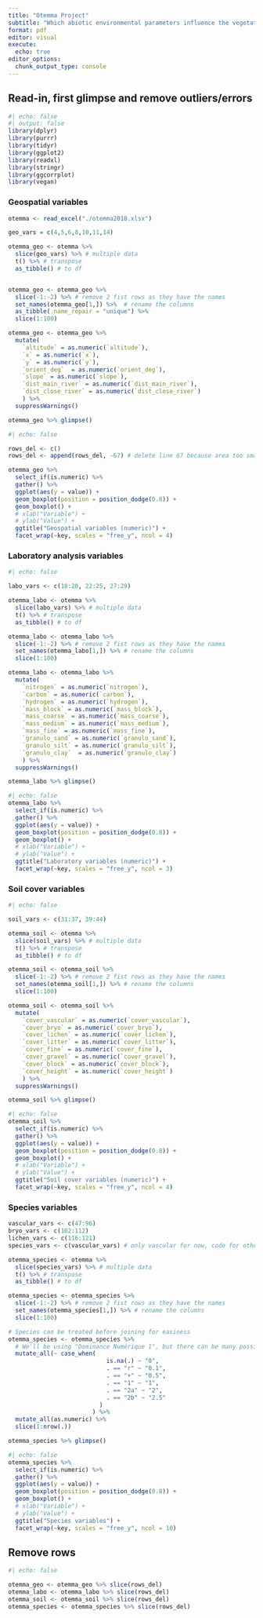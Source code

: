 ```yaml
---
title: "Otemma Project"
subtitle: "Which abiotic environmental parameters influence the vegetation ?"
format: pdf
editor: visual
execute:
  echo: true
editor_options: 
  chunk_output_type: console
---
```


## Read-in, first glimpse and remove outliers/errors

```r
#| echo: false
#| output: false
library(dplyr)
library(purrr)
library(tidyr)
library(ggplot2)
library(readxl)
library(stringr)
library(ggcorrplot)
library(vegan)
```

### Geospatial variables

```r
otemma <- read_excel("./otemma2018.xlsx")

geo_vars = c(4,5,6,8,10,11,14)

otemma_geo <- otemma %>% 
  slice(geo_vars) %>% # multiple data
  t() %>% # transpose
  as_tibble() # to df


otemma_geo <- otemma_geo %>% 
  slice(-1:-2) %>% # remove 2 fist rows as they have the names
  set_names(otemma_geo[1,]) %>%  # rename the columns
  as_tibble(.name_repair = "unique") %>%
  slice(1:100)

otemma_geo <- otemma_geo %>% 
  mutate(
    `altitude` = as.numeric(`altitude`),
    `x` = as.numeric(`x`),
    `y` = as.numeric(`y`),
    `orient_deg`  = as.numeric(`orient_deg`),
    `slope` = as.numeric(`slope`),
    `dist_main_river` = as.numeric(`dist_main_river`),
    `dist_close_river` = as.numeric(`dist_close_river`)
    ) %>% 
  suppressWarnings()
```

```r
otemma_geo %>% glimpse()
```

```r
#| echo: false

rows_del <- c()
rows_del <- append(rows_del, -67) # delete line 67 because area too small

otemma_geo %>% 
  select_if(is.numeric) %>% 
  gather() %>% 
  ggplot(aes(y = value)) +
  geom_boxplot(position = position_dodge(0.8)) +
  geom_boxplot() +
  # xlab("Variable") +
  # ylab("Value") +
  ggtitle("Geospatial variables (numeric)") +
  facet_wrap(~key, scales = "free_y", ncol = 4)
```

### Laboratory analysis variables

```r
#| echo: false

labo_vars <- c(18:20, 22:25, 27:29)

otemma_labo <- otemma %>% 
  slice(labo_vars) %>% # multiple data
  t() %>% # transpose
  as_tibble() # to df

otemma_labo <- otemma_labo %>% 
  slice(-1:-2) %>% # remove 2 fist rows as they have the names
  set_names(otemma_labo[1,]) %>% # rename the columns
  slice(1:100)

otemma_labo <- otemma_labo %>% 
  mutate(
    `nitrogen` = as.numeric(`nitrogen`),
    `carbon` = as.numeric(`carbon`),
    `hydrogen` = as.numeric(`hydrogen`),
    `mass_block` = as.numeric(`mass_block`),
    `mass_coarse` = as.numeric(`mass_coarse`),
    `mass_medium` = as.numeric(`mass_medium`),
    `mass_fine` = as.numeric(`mass_fine`),
    `granulo_sand` = as.numeric(`granulo_sand`),
    `granulo_silt` = as.numeric(`granulo_silt`),
    `granulo_clay`  = as.numeric(`granulo_clay`)
    ) %>%
  suppressWarnings()
```

```r
otemma_labo %>% glimpse()
```

```r
#| echo: false
otemma_labo %>% 
  select_if(is.numeric) %>% 
  gather() %>% 
  ggplot(aes(y = value)) +
  geom_boxplot(position = position_dodge(0.8)) +
  geom_boxplot() +
  # xlab("Variable") +
  # ylab("Value") +
  ggtitle("Laboratory variables (numeric)") +
  facet_wrap(~key, scales = "free_y", ncol = 3)
```

### Soil cover variables

```r
#| echo: false

soil_vars <- c(31:37, 39:44)

otemma_soil <- otemma %>% 
  slice(soil_vars) %>% # multiple data
  t() %>% # transpose
  as_tibble() # to df

otemma_soil <- otemma_soil %>% 
  slice(-1:-2) %>% # remove 2 fist rows as they have the names
  set_names(otemma_soil[1,]) %>% # rename the columns
  slice(1:100)

otemma_soil <- otemma_soil %>% 
  mutate(
    `cover_vascular` = as.numeric(`cover_vascular`),
    `cover_bryo` = as.numeric(`cover_bryo`),
    `cover_lichen` = as.numeric(`cover_lichen`),
    `cover_litter` = as.numeric(`cover_litter`),
    `cover_fine` = as.numeric(`cover_fine`),
    `cover_gravel` = as.numeric(`cover_gravel`),
    `cover_block` = as.numeric(`cover_block`),
    `cover_height` = as.numeric(`cover_height`)
    ) %>%
  suppressWarnings()

```

```r
otemma_soil %>% glimpse()
```

```r
#| echo: false
otemma_soil %>%
  select_if(is.numeric) %>% 
  gather() %>% 
  ggplot(aes(y = value)) +
  geom_boxplot(position = position_dodge(0.8)) +
  geom_boxplot() +
  # xlab("Variable") +
  # ylab("Value") +
  ggtitle("Soil cover variables (numeric)") +
  facet_wrap(~key, scales = "free_y", ncol = 4)
```

### Species variables

```r

vascular_vars <- c(47:96)
bryo_vars <- c(102:112)
lichen_vars <- c(116:121)
species_vars <- c(vascular_vars) # only vascular for now, code for others not clear

otemma_species <- otemma %>% 
  slice(species_vars) %>% # multiple data
  t() %>% # transpose
  as_tibble() # to df

otemma_species <- otemma_species %>% 
  slice(-1:-2) %>% # remove 2 fist rows as they have the names
  set_names(otemma_species[1,]) %>% # rename the columns
  slice(1:100)

# Species can be treated before joining for easiness
otemma_species <- otemma_species %>%
  # We'll be using "Dominance Numérique 1", but there can be many possibilities
  mutate_all(~ case_when(
                            is.na(.) ~ "0",
                            . == "r" ~ "0.1",
                            . == "+" ~ "0.5",
                            . == "1" ~ "1",
                            . == "2a" ~ "2",
                            . == "2b" ~ "2.5"
                          )
                        ) %>% 
  mutate_all(as.numeric) %>% 
  slice(1:nrow(.))
```

```r
otemma_species %>% glimpse()
```

```r
#| echo: false
otemma_species %>%
  select_if(is.numeric) %>% 
  gather() %>% 
  ggplot(aes(y = value)) +
  geom_boxplot(position = position_dodge(0.8)) +
  geom_boxplot() +
  # xlab("Variable") +
  # ylab("Value") +
  ggtitle("Species variables") +
  facet_wrap(~key, scales = "free_y", ncol = 10)
```

## Remove rows

```r
#| echo: false

otemma_geo <- otemma_geo %>% slice(rows_del)
otemma_labo <- otemma_labo %>% slice(rows_del)
otemma_soil <- otemma_soil %>% slice(rows_del)
otemma_species <- otemma_species %>% slice(rows_del)
```
